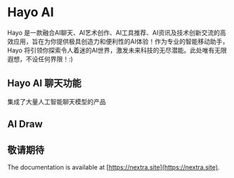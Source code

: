 # Hayo AI 
 
Hayo 是一款融合AI聊天、AI艺术创作、AI工具推荐、AI资讯及技术创新交流的高效应用，旨在为你提供极具创造力和便利性的AI体验！作为专业的智能移动助手，Hayo 将引领你探索令人着迷的AI世界，激发未来科技的无尽潜能。此处唯有无限遐想，不设任何界限！:)

## Hayo AI 聊天功能

集成了大量人工智能聊天模型的产品

## AI Draw 

## 敬请期待

The documentation is available at [https://nextra.site](https://nextra.site).
